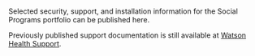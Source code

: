 
<br/>

<PageDescription>

Selected security, support, and installation information for the Social Programs portfolio can be published here.

Previously published support documentation is still available at [Watson Health Support](https://ibmwatsonhealth.force.com/mysupport).

</PageDescription>


<Row className="resource-card-group">
<Column colMd={4} colLg={4} noGutterSm>

<ResourceCard
    color="dark"
    title="IBM Curam Social Program Management"
    subTitle="Product"
    actionIcon="arrowRight"
    href="/spm">

</ResourceCard>

</Column>
<Column colMd={4} colLg={4} noGutterSm>

<ResourceCard
    color="dark"
    title="IBM Watson Care Manager"
    subTitle="Product"
    actionIcon="arrowRight"
    href="/wcm">

</ResourceCard>

</Column>
</Row>